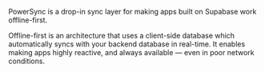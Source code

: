 PowerSync is a drop-in sync layer for making apps built on Supabase work offline-first.

Offline-first is an architecture that uses a client-side database which automatically syncs with your backend database in real-time. It enables making apps highly reactive, and always available — even in poor network conditions.
